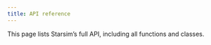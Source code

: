 ```yaml
---
title: API reference
---
```


This page lists Starsim's full API, including all functions and classes.
